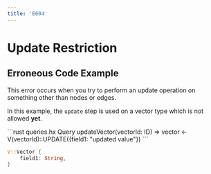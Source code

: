 ```yaml
---
title: 'E604'
---
```


# Update Restriction

## Erroneous Code Example

This error occurs when you try to perform an update operation on something other than nodes or edges.

In this example, the `update` step is used on a vector type which is not allowed **yet**.

<CodeGroup>
```rust queries.hx
Query updateVector(vectorId: ID) =>
    vector <- V<Vector>(vectorId)::UPDATE({field1: "updated value"})
```

```rust schema.hx
V::Vector {
    field1: String,
}
```
</CodeGroup>